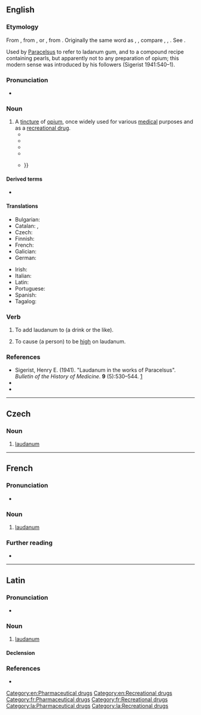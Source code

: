 {{also|Laudanum}}
==English==
{{wikipedia}}

===Etymology===
From {{der|en|NL.|-}}, from {{der|en|la|laudō|t=I praise}}, or {{m|la|ladanum|t=a gum resin}}, from {{der|en|grc|λάδανον}}. Originally the same word as {{m|en|ladanum}}, {{m|en|labdanum}}, compare {{cog|fr|laudanum}}, {{cog|it|laudano}}, {{m|it|ladano}}. See {{m|en|ladanum}}.

Used by [[w:Paracelsus|Paracelsus]] to refer to ladanum gum, and to a compound recipe containing pearls, but apparently not to any preparation of opium; this modern sense was introduced by his followers (Sigerist 1941:540–1).

===Pronunciation===
* {{IPA|en|/ˈlɔːdənəm/|/ˈlɔːdnəm/}}

===Noun===
{{en-noun|-|s}}

# A [[tincture]] of [[opium]], once widely used for various [[medical]] purposes and as a [[recreational drug]].
#* {{quote-book|en|year=1818|author=Mary Shelley|authorlink=Mary Shelley|title=Frankenstein, or the Modern Prometheus|volume=III|chapter=4|chapterurl={{fullurl:s:en:Frankenstein, or the Modern Prometheus (First Edition, 1818)/Volume 3/Chapter 4}}|passage=Ever since my recovery from the fever I had been in the custom of taking every night a small quantity of '''laudanum'''; for it was by means of this drug only that I was enabled to gain the rest necessary for the preservation of life.}}
#* {{quote-book|en|year=1821|title=Confessions of an English Opium-Eater|author=Thomas de Quincey|authorlink=Thomas De Quincey|chapter=[[s:en:Confessions of an English Opium-Eater/Introduction to the Pains of Opium|Introduction to the Pains of Opium]]|passage=Whatever else was wanting to a wise man's happiness, —of '''laudanum''' I would have given him as much as he wished, and in a golden cup.}}
#* {{quote-book|en|year=1852|url=http://www.gutenberg.org/files/203/203-h/203-h.htm|title=Uncle Tom’s Cabin|author=Harriet Beecher Stowe|authorlink=Harriet Beecher Stowe|chapter=XX|passage=Whipping and abuse are like '''laudanum'''; you have to double the dose as the sensibilities decline.}}
#* {{quote-web|en|url=https://www.newyorker.com/magazine/2016/10/17/the-man-who-invented-the-drug-memoir|title=The Man Who Invented the Drug Memoir|date=2016-10-16|author=Dan Chiasson|work=The New Yorker|passage=At the time, Wilson writes, England was “marinated in opium, which was taken for everything from upset stomachs to sore heads.” It was swallowed in the form of pills or dissolved in alcohol to make '''laudanum''', the tincture preferred by De Quincey.}}
#* {{quote-journal|en|author=Ligaya Mishan|title=Once the Disease of Gluttonous Aristocrats, Gout Is Now Tormenting the Masses|work=The New York Times|date=2020-11-13|url=https://www.nytimes.com/2020/11/13/t-magazine/gout-tormenting-masses.html|issn=0362-4331|passage=In Sydenham’s 1683 treatise on the disease, for the sudden onset of violent symptoms he recommended '''laudanum''' — a tincture of opium and alcohol — to take the edge off the pain; {{...}}}}

====Derived terms====
* {{l|en|Dutchman's laudanum}}

====Translations====
{{trans-top|the tincture of opium once widely used}}
* Bulgarian: {{t|bg|лауданум|m}}
* Catalan: {{t|ca|làudan|m}}, {{t|ca|làudanum|m}}
* Czech: {{t|cs|laudanum|n}}
* Finnish: {{t|fi|laudanumi}}
* French: {{t+|fr|laudanum|m}}
* Galician: {{t+|gl|láudano|m}}
* German: {{t+|de|Laudanum|n}}
{{trans-mid}}
* Irish: {{t|ga|ládanam|m}}
* Italian: {{t+|it|laudano|m}}
* Latin: {{t|la|laudanum}}
* Portuguese: {{t|pt|láudano|m}}
* Spanish: {{t|es|láudano|m}}
* Tagalog: {{t|tl|lawdano}}
{{trans-bottom}}

===Verb===
{{en-verb}}

# {{lb|en|transitive}} To add laudanum to (a drink or the like).
# {{lb|en|rare}} To cause (a person) to be [[high]] on laudanum.

===References===
* Sigerist, Henry E. (1941). "Laudanum in the works of Paracelsus". ''Bulletin of the History of Medicine''. '''9''' (5):530–544. [https://www.samorini.it/doc1/alt_aut/sz/sigerist-laudanum-in-the-work-of-paracelsus.pdf]
* {{R:Webster 1913}}
* {{R:Online Etymology Dictionary}}

[[Category:en:Pharmaceutical drugs]]
[[Category:en:Recreational drugs]]

----

==Czech==

===Noun===
{{cs-noun|g=n}}

# [[#English|laudanum]] {{gloss|tincture of opium}}

----

==French==
{{wikipedia|lang=fr}}

===Pronunciation===
* {{fr-IPA}}

===Noun===
{{fr-noun|m|-|s}}

# [[#English|laudanum]]

===Further reading===
* {{R:TLFi}}

[[Category:fr:Pharmaceutical drugs]]
[[Category:fr:Recreational drugs]]

----

==Latin==

===Pronunciation===
* {{la-IPA}}

===Noun===
{{la-noun|laudanum<2>}}

# [[#English|laudanum]]

====Declension====
{{la-ndecl|laudanum<2>}}

===References===
* {{R:du Cange}}

[[Category:la:Pharmaceutical drugs]]
[[Category:la:Recreational drugs]]